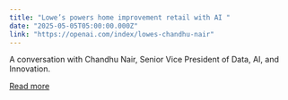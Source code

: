 ```yaml
---
title: "Lowe’s powers home improvement retail with AI "
date: "2025-05-05T05:00:00.000Z"
link: "https://openai.com/index/lowes-chandhu-nair"
---
```


A conversation with Chandhu Nair, Senior Vice President of Data, AI, and Innovation.

[Read more](https://openai.com/index/lowes-chandhu-nair)
